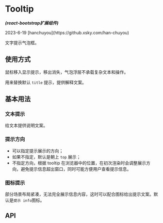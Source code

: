 

<Meta of={TooltipStories} />

# Tooltip
<em><strong>(react-bootstrap扩展组件)</strong></em>
<p>2023-6-19 [hanchuyou](https://github.xsky.com/han-chuyou)</p>

文字提示气泡框。

## 使用方式

鼠标移入显示提示，移出消失，气泡浮层不承载复杂文本和操作。

用来替换默认 `title` 提示，提供解释文案。
## 基本用法

### 文本提示

给文本提供说明文案。
 <Canvas of={TooltipStories.Basic}/>
 ### 提示方向

- 可以指定提示展示的方向；
- 如果不指定，默认是朝上 `top` 展示；
- 不指定方向，根据 tooltip 在浏览器中的位置，在初次渲染时会调整展示方向，避免提示信息超出窗口，同时可能方便用户查看提示信息。
<Canvas of={TooltipStories.Placement}/>

### 图标提示
部分场景布局紧凑，无法完全展示信息内容，这时可以配合图标给出提示文案。默认是`提示 info`图标。
<Canvas of={TooltipStories.icon}/>

## API
<ArgTypes />